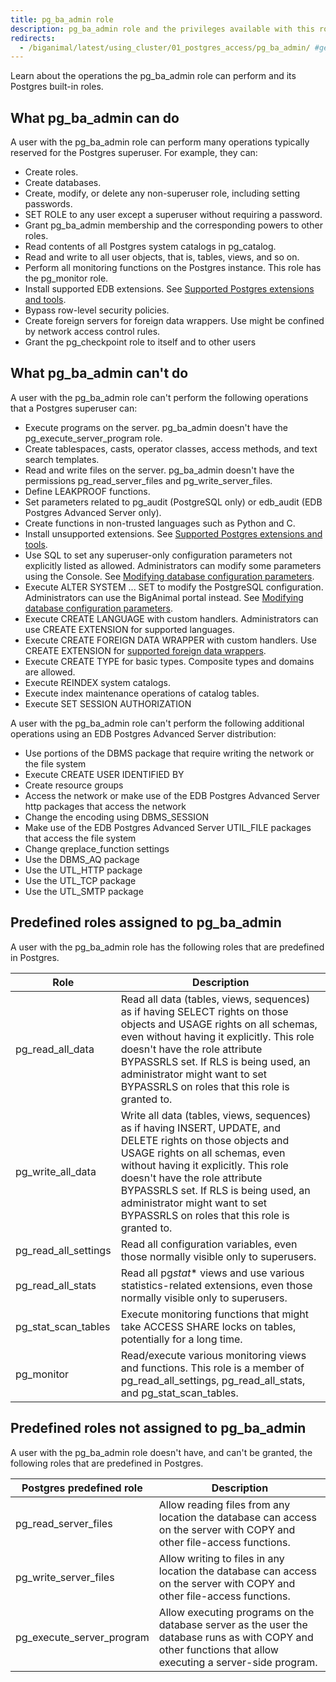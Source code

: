 ```yaml
---
title: pg_ba_admin role
description: pg_ba_admin role and the privileges available with this role.
redirects:
  - /biganimal/latest/using_cluster/01_postgres_access/pg_ba_admin/ #generated for BigAnimal URL path removal branch
---
```


Learn about the operations the pg_ba_admin role can perform and its Postgres built-in roles.

## What pg_ba_admin can do

A user with the pg_ba_admin role can perform many operations typically reserved for the Postgres superuser. For example, they can:

-   Create roles.
-   Create databases.
-   Create, modify, or delete any non-superuser role, including setting passwords.
-   SET ROLE to any user except a superuser without requiring a password.
-   Grant pg_ba_admin membership and the corresponding powers to other roles.
-   Read contents of all Postgres system catalogs in pg_catalog.
-   Read and write to all user objects, that is, tables, views, and so on.
-   Perform all monitoring functions on the Postgres instance. This role has the pg_monitor role.
-   Install supported EDB extensions. See [Supported Postgres extensions and tools](/edb-postgres-ai/cloud-service/references/supported_extension_tools/).
-   Bypass row-level security policies.
-   Create foreign servers for foreign data wrappers. Use might be confined by network access control rules.
-   Grant the pg_checkpoint role to itself and to other users

## What pg_ba_admin can't do

A user with the pg_ba_admin role can't perform the following operations that a Postgres superuser can:

-   Execute programs on the server. pg_ba_admin doesn't have the pg_execute_server_program role.
-   Create tablespaces, casts, operator classes, access methods, and text search templates.
-   Read and write files on the server. pg_ba_admin doesn't have the permissions pg_read_server_files and pg_write_server_files.
-   Define LEAKPROOF functions.
-   Set parameters related to  pg_audit (PostgreSQL only) or edb_audit (EDB Postgres Advanced Server only).
-   Create functions in non-trusted languages such as Python and C.
-   Install unsupported extensions. See [Supported Postgres extensions and tools](/edb-postgres-ai/cloud-service/references/supported_extension_tools/).
-   Use SQL to set any superuser-only configuration parameters not explicitly listed as allowed. Administrators can modify some parameters using the Console. See [Modifying database configuration parameters](/edb-postgres-ai/cloud-service/managing_your_cluster/modifying_your_cluster/05_db_configuration_parameters/).
-   Execute ALTER SYSTEM ... SET to modify the PostgreSQL configuration. Administrators can use the BigAnimal portal instead. See [Modifying database configuration parameters](/edb-postgres-ai/cloud-service/managing_your_cluster/modifying_your_cluster/05_db_configuration_parameters/).
-   Execute CREATE LANGUAGE with custom handlers. Administrators can use CREATE EXTENSION for supported languages.
-   Execute CREATE FOREIGN DATA WRAPPER with custom handlers. Use CREATE EXTENSION for [supported foreign data wrappers](/edb-postgres-ai/cloud-service/references/foreign_data_wrappers/).
-   Execute CREATE TYPE for basic types. Composite types and domains are allowed.
-   Execute REINDEX system catalogs.
-   Execute index maintenance operations of catalog tables.
-   Execute SET SESSION AUTHORIZATION 

A user with the pg_ba_admin role can't perform the following additional operations using an EDB Postgres Advanced Server distribution:

-   Use portions of the DBMS package that require writing the network or the file system
-   Execute CREATE USER IDENTIFIED BY
-   Create resource groups
-   Access the network or make use of the EDB Postgres Advanced Server http packages that access the network  
-   Change the encoding using DBMS_SESSION 
-   Make use of the EDB Postgres Advanced Server UTIL_FILE packages that access the file system
-   Change qreplace_function settings
-   Use the DBMS_AQ package
-   Use the UTL_HTTP package
-   Use the UTL_TCP package
-   Use the UTL_SMTP package

## Predefined roles assigned to pg_ba_admin

A user with the pg_ba_admin role has the following roles that are predefined in Postgres.

| Role                 | Description                                                                                                                                                                                                                                                                                                                                      |
| -------------------- | ------------------------------------------------------------------------------------------------------------------------------------------------------------------------------------------------------------------------------------------------------------------------------------------------------------------------------------------------ |
| pg_read_all_data     | Read all data (tables, views, sequences) as if having SELECT rights on those objects and USAGE rights on all schemas, even without having it explicitly. This role doesn't have the role attribute BYPASSRLS set. If RLS is being used, an administrator might want to set BYPASSRLS on roles that this role is granted to.                      |
| pg_write_all_data    | Write all data (tables, views, sequences) as if having INSERT, UPDATE, and DELETE rights on those objects and USAGE rights on all schemas, even without having it explicitly. This role doesn't have the role attribute BYPASSRLS set. If RLS is being used, an administrator might want to set BYPASSRLS on roles that this role is granted to. |
| pg_read_all_settings | Read all configuration variables, even those normally visible only to superusers.                                                                                                                                                                                                                                                                |
| pg_read_all_stats    | Read all pg*stat*\* views and use various statistics-related extensions, even those normally visible only to superusers.                                                                                                                                                                                                                         |
| pg_stat_scan_tables  | Execute monitoring functions that might take ACCESS SHARE locks on tables, potentially for a long time.                                                                                                                                                                                                                                          |
| pg_monitor           | Read/execute various monitoring views and functions. This role is a member of pg_read_all_settings, pg_read_all_stats, and pg_stat_scan_tables.                                                                                                                                                                                                  |

## Predefined roles not assigned to pg_ba_admin

A user with the pg_ba_admin role doesn't have, and can't be granted, the following roles that are predefined in Postgres.

| Postgres predefined role  | Description                                                                                                                                                |
| ------------------------- | ---------------------------------------------------------------------------------------------------------------------------------------------------------- |
| pg_read_server_files      | Allow reading files from any location the database can access on the server with COPY and other file-access functions.                                     |
| pg_write_server_files     | Allow writing to files in any location the database can access on the server with COPY and other file-access functions.                                    |
| pg_execute_server_program | Allow executing programs on the database server as the user the database runs as with COPY and other functions that allow executing a server-side program. |
